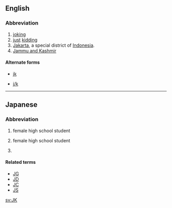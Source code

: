 {{also|JK|jk|j/k}}

==English==

===Abbreviation===
{{head|en|abbreviation}}

# [[joking]]
# [[just]] [[kidding]]
# [[Jakarta]], a special district of [[Indonesia]].
# [[Jammu and Kashmir]]

====Alternate forms====
* {{sense|joking}} [[jk]]
* {{sense|just kidding}} [[j/k]]

----
==Japanese==

===Abbreviation===
{{head|ja|noun}}

# {{abbreviation of|joshi kōsei|lang=ja}} {{gloss|[[女子高生]] ([[じょしこうせい]])}} female high school student
# {{abbreviation of|joshi kōkōsei|lang=ja}} {{gloss|[[女子高校生]] ([[じょしこうこうせい]])}} female high school student
# {{abbreviation of|jōshikitekini kangaete|lang=ja}} {{gloss|[[常識的に考えて]]}}

====Related terms====
{{sense|female highschool student}}
* [[JG]]
* [[JD]]
* [[JC]]
* [[JS]]

[[sv:JK]]